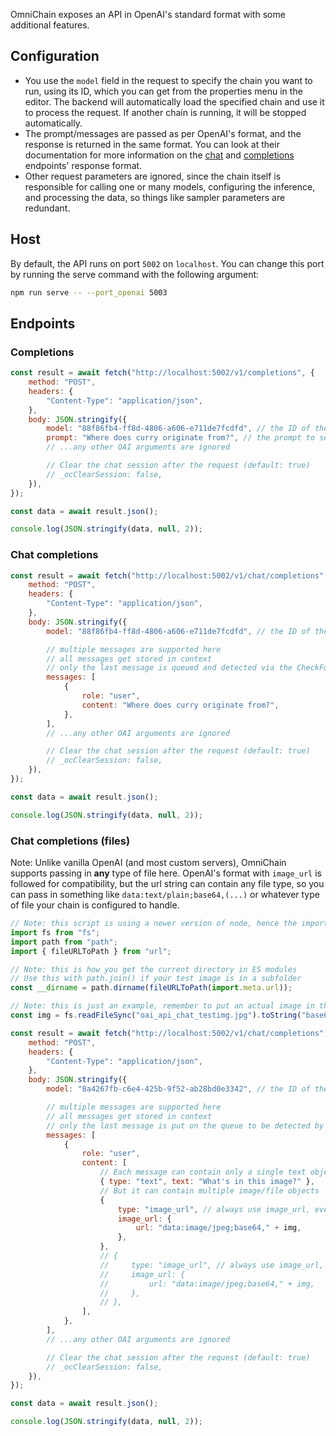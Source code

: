 OmniChain exposes an API in OpenAI's standard format with some additional features.

## Configuration

-   You use the `model` field in the request to specify the chain you want to run, using its ID, which you can get from the properties menu in the editor. The backend will automatically load the specified chain and use it to process the request. If another chain is running, it will be stopped automatically.
-   The prompt/messages are passed as per OpenAI's format, and the response is returned in the same format. You can look at their documentation for more information on the [chat](https://platform.openai.com/docs/api-reference/chat/create) and [completions](https://platform.openai.com/docs/api-reference/completions/create) endpoints' response format.
-   Other request parameters are ignored, since the chain itself is responsible for calling one or many models, configuring the inference, and processing the data, so things like sampler parameters are redundant.

## Host

By default, the API runs on port `5002` on `localhost`. You can change this port by running the serve command with the following argument:

```bash
npm run serve -- --port_openai 5003
```

## Endpoints

### Completions

```javascript
const result = await fetch("http://localhost:5002/v1/completions", {
    method: "POST",
    headers: {
        "Content-Type": "application/json",
    },
    body: JSON.stringify({
        model: "88f86fb4-ff8d-4806-a606-e711de7fcdfd", // the ID of the chain to use
        prompt: "Where does curry originate from?", // the prompt to send
        // ...any other OAI arguments are ignored

        // Clear the chat session after the request (default: true)
        // _ocClearSession: false,
    }),
});

const data = await result.json();

console.log(JSON.stringify(data, null, 2));
```

### Chat completions

```javascript
const result = await fetch("http://localhost:5002/v1/chat/completions", {
    method: "POST",
    headers: {
        "Content-Type": "application/json",
    },
    body: JSON.stringify({
        model: "88f86fb4-ff8d-4806-a606-e711de7fcdfd", // the ID of the chain to use

        // multiple messages are supported here
        // all messages get stored in context
        // only the last message is queued and detected via the CheckForNextMessage node
        messages: [
            {
                role: "user",
                content: "Where does curry originate from?",
            },
        ],
        // ...any other OAI arguments are ignored

        // Clear the chat session after the request (default: true)
        // _ocClearSession: false,
    }),
});

const data = await result.json();

console.log(JSON.stringify(data, null, 2));
```

### Chat completions (files)

Note: Unlike vanilla OpenAI (and most custom servers), OmniChain supports passing in **any** type of file here. OpenAI's format with `image_url` is followed for compatibility, but the url string can contain any file type, so you can pass in something like `data:text/plain;base64,(...)` or whatever type of file your chain is configured to handle.

```javascript
// Note: this script is using a newer version of node, hence the import syntax
import fs from "fs";
import path from "path";
import { fileURLToPath } from "url";

// Note: this is how you get the current directory in ES modules
// Use this with path.join() if your test image is in a subfolder
const __dirname = path.dirname(fileURLToPath(import.meta.url));

// Note: this is just an example, remember to put an actual image in the same folder as this script
const img = fs.readFileSync("oai_api_chat_testimg.jpg").toString("base64");

const result = await fetch("http://localhost:5002/v1/chat/completions", {
    method: "POST",
    headers: {
        "Content-Type": "application/json",
    },
    body: JSON.stringify({
        model: "8a4267fb-c6e4-425b-9f52-ab28bd0e3342", // the ID of the chain to use

        // multiple messages are supported here
        // all messages get stored in context
        // only the last message is put on the queue to be detected by the CheckForNextMessage node
        messages: [
            {
                role: "user",
                content: [
                    // Each message can contain only a single text object
                    { type: "text", text: "What's in this image?" },
                    // But it can contain multiple image/file objects
                    {
                        type: "image_url", // always use image_url, even for files
                        image_url: {
                            url: "data:image/jpeg;base64," + img,
                        },
                    },
                    // {
                    //     type: "image_url", // always use image_url, even for files
                    //     image_url: {
                    //         url: "data:image/jpeg;base64," + img,
                    //     },
                    // },
                ],
            },
        ],
        // ...any other OAI arguments are ignored

        // Clear the chat session after the request (default: true)
        // _ocClearSession: false,
    }),
});

const data = await result.json();

console.log(JSON.stringify(data, null, 2));
```
